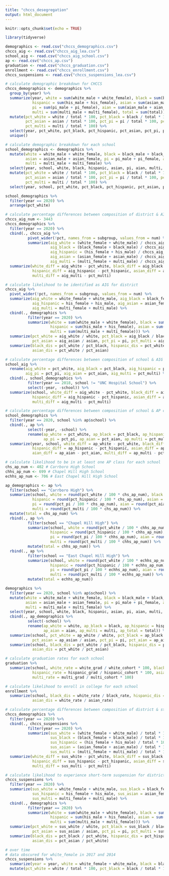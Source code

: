 ```yaml
---
title: "chccs_desegregation"
output: html_document
---
```


```r
knitr::opts_chunk$set(echo = TRUE)
```

```r
library(tidyverse)
```

```r
demographics <- read.csv("chccs_demographics.csv")
chccs_aig <- read.csv("chccs_aig_lea.csv")
school_aig <- read.csv("chccs_aig_school.csv")
ap <- read.csv("chccs_ap.csv")
graduation <- read.csv("chccs_graduation.csv")
enrollment <- read.csv("chccs_enrollment.csv")
chccs_suspensions <- read.csv("chccs_suspensions_lea.csv")
```

```r
# calculate demographic breakdown for CHCCS
chccs_demographics <- demographics %>% 
  group_by(year) %>% 
  summarize(year, white = sum(white_male + white_female), black = sum(black_male + black_female), 
            hispanic = sum(his_male + his_female), asian = sum(asian_male + asian_female), 
            pi = sum(pi_male + pi_female), aian = sum(aian_male + aian_female),
            multi = sum(multi_male + multi_female), total = sum(total)) %>% 
  mutate(pct_white = white / total * 100, pct_black = black / total * 100, pct_hispanic = hispanic / total * 100,
         pct_asian = asian / total * 100, pct_pi = pi / total * 100, pct_aian = aian / total * 100,
         pct_multi = multi / total * 100) %>% 
  select(year, pct_white, pct_black, pct_hispanic, pct_asian, pct_pi, pct_aian, pct_multi) %>% 
  unique()

# calculate demographic breakdown for each school
school_demographics <- demographics %>% 
  mutate(white = white_male + white_female, black = black_male + black_female, hispanic = his_male + his_female,
         asian = asian_male + asian_female, pi = pi_male + pi_female, aian = aian_male + aian_female,
         multi = multi_male + multi_female) %>% 
  select(year, school, white, black, hispanic, asian, pi, aian, multi, total) %>% 
  mutate(pct_white = white / total * 100, pct_black = black / total * 100, pct_hispanic = hispanic / total * 100,
         pct_asian = asian / total * 100, pct_pi = pi / total * 100, pct_aian = aian / total * 100,
         pct_multi = multi / total * 100) %>% 
  select(year, school, pct_white, pct_black, pct_hispanic, pct_asian, pct_pi, pct_aian, pct_multi)

school_demographics %>% 
  filter(year == 2020) %>% 
  arrange(pct_white)
```

```r
# calculate percentage differences between composition of district & AIG students
chccs_aig_num <- 3443
chccs_demographics %>% 
  filter(year == 2020) %>% 
  cbind(., chccs_aig %>% 
          pivot_wider(!pct, names_from = subgroup, values_from = num) %>% 
          summarize(aig_white = (white_female + white_male) / chccs_aig_num * 100, 
                    aig_black = (black_female + black_male) / chccs_aig_num * 100,
                    aig_hispanic = (his_female + his_male) / chccs_aig_num * 100, 
                    aig_asian = (asian_female + asian_male) / chccs_aig_num * 100,
                    aig_multi = (multi_female + multi_male) / chccs_aig_num * 100)) %>% 
  summarize(white_diff = aig_white - pct_white, black_diff = aig_black - pct_black, 
            hispanic_diff = aig_hispanic - pct_hispanic, asian_diff = aig_asian - pct_asian,
            multi_diff = aig_multi - pct_multi)

# calculate likelihood to be identified as AIG for district
chccs_aig %>% 
  pivot_wider(!pct, names_from = subgroup, values_from = num) %>% 
  summarize(aig_white = white_female + white_male, aig_black = black_female + black_male, 
            aig_hispanic = his_female + his_male, aig_asian = asian_female + asian_male, 
            aig_multi = multi_female + multi_male) %>% 
  cbind(., demographics %>% 
          filter(year == 2020) %>% 
          summarize(white = sum(white_male + white_female), black = sum(black_male + black_female), 
                    hispanic = sum(his_male + his_female), asian = sum(asian_male + asian_female), 
                    multi = sum(multi_male + multi_female))) %>% 
  summarize(pct_white = aig_white / white, pct_black = aig_black / black, pct_hispanic = aig_hispanic / hispanic,
            pct_asian = aig_asian / asian, pct_pi = pi, pct_multi = aig_multi / multi) %>% 
  summarize(black_dis = pct_white / pct_black, hispanic_dis = pct_white / pct_hispanic, 
            asian_dis = pct_white / pct_asian)

# calculate percentage differences between composition of school & AIG students
school_aig %>% 
  rename(aig_white = pct_white, aig_black = pct_black, aig_hispanic = pct_hispanic, aig_asian = pct_asian, 
         aig_pi = pct_pi, aig_aian = pct_aian, aig_multi = pct_multi) %>% 
  cbind(., school_demographics %>% 
          filter(year == 2018, school != "UNC Hospital School") %>% 
          select(-year, -school)) %>% 
  summarize(school, white_diff = aig_white - pct_white, black_diff = aig_black - pct_black, 
            hispanic_diff = aig_hispanic - pct_hispanic, asian_diff = aig_asian - pct_asian,
            multi_diff = aig_multi - pct_multi)
```

```r
# calculate percentage differences between composition of school & AP classes for each school
school_demographics %>% 
  filter(year == 2020, school %in% ap$school) %>% 
  cbind(., ap %>% 
          select(-year, -school) %>% 
          rename(ap_white = pct_white, ap_black = pct_black, ap_hispanic = pct_hispanic, ap_asian = pct_asian,
                 ap_pi = pct_pi, ap_aian = pct_aian, ap_multi = pct_multi)) %>% 
  summarize(year, school, white_diff = ap_white - pct_white, black_diff = ap_black - pct_black, 
            hispanic_diff = ap_hispanic - pct_hispanic, asian_diff = ap_asian - pct_asian, pi_diff = ap_pi - pct_pi,
            aian_diff = ap_aian - pct_aian, multi_diff = ap_multi - pct_multi)

# calculate likelihood to be in at least one AP class for each school
chs_ap_num <- 402 # Carrboro High School
chhs_ap_num <- 699 # Chapel Hill High School
echhs_ap_num <- 706 # East Chapel Hill High School

ap_demographics <- ap %>% 
  filter(school == "Carrboro High") %>% 
  summarize(school, white = round(pct_white / 100 * chs_ap_num), black = round(pct_black / 100 * chs_ap_num),
            hispanic = round(pct_hispanic / 100 * chs_ap_num), asian = round(pct_asian / 100 * chs_ap_num),
            pi = round(pct_pi / 100 * chs_ap_num), aian = round(pct_aian / 100 * chs_ap_num), 
            multi = round(pct_multi / 100 * chs_ap_num)) %>% 
  mutate(total = chs_ap_num) %>% 
  rbind(., ap %>% 
          filter(school == "Chapel Hill High") %>% 
          summarize(school, white = round(pct_white / 100 * chhs_ap_num), black = round(pct_black / 100 * chhs_ap_num),
                    hispanic = round(pct_hispanic / 100 * chhs_ap_num), asian = round(pct_asian / 100 * chhs_ap_num),
                    pi = round(pct_pi / 100 * chhs_ap_num), aian = round(pct_aian / 100 * chhs_ap_num),
                    multi = round(pct_multi / 100 * chhs_ap_num)) %>% 
          mutate(total = chhs_ap_num)) %>% 
  rbind(., ap %>% 
          filter(school == "East Chapel Hill High") %>% 
          summarize(school, white = round(pct_white / 100 * echhs_ap_num), black = round(pct_black / 100 * echhs_ap_num),
                    hispanic = round(pct_hispanic / 100 * echhs_ap_num), asian = round(pct_asian / 100 * echhs_ap_num),
                    pi = round(pct_pi / 100 * echhs_ap_num), aian = round(pct_aian / 100 * echhs_ap_num),
                    multi = round(pct_multi / 100 * echhs_ap_num)) %>% 
          mutate(total = echhs_ap_num))

demographics %>% 
  filter(year == 2020, school %in% ap$school) %>% 
  mutate(white = white_male + white_female, black = black_male + black_female, hispanic = his_male + his_female,
         asian = asian_male + asian_female, pi = pi_male + pi_female, aian = aian_male + aian_female,
         multi = multi_male + multi_female) %>% 
  select(year, school, white, black, hispanic, asian, pi, aian, multi, total) %>% 
  cbind(., ap_demographics %>% 
          select(-school) %>% 
          rename(ap_white = white, ap_black = black, ap_hispanic = hispanic, ap_asian = asian, ap_pi = pi, 
                 ap_aian = aian, ap_multi = multi, ap_total = total)) %>% 
  summarize(school, pct_white = ap_white / white, pct_black = ap_black / black, pct_hispanic = ap_hispanic / hispanic,
            pct_asian = ap_asian / asian, pct_pi = pi, pct_aian = ap_aian / aian, pct_multi = ap_multi / multi) %>% 
  summarize(school, black_dis = pct_white / pct_black, hispanic_dis = pct_white / pct_hispanic, 
            asian_dis = pct_white / pct_asian)
```

```r
# calculate graduation rates for each school
graduation %>% 
  summarize(school, white_rate = white_grad / white_cohort * 100, black_rate = black_grad / black_cohort * 100,
            hispanic_rate = hispanic_grad / hispanic_cohort * 100, asian_rate = asian_grad / asian_cohort * 100,
            multi_rate = multi_grad / multi_cohort * 100)

# calculate likelihood to enroll in college for each school
enrollment %>% 
  summarize(school, black_dis = white_rate / black_rate, hispanic_dis = white_rate / hispanic_rate,
            asian_dis = white_rate / asian_rate)
```

```r
# calculate percentage differences between composition of district & students experiencing short-term suspensions
chccs_demographics %>% 
  filter(year == 2020) %>% 
  cbind(., chccs_suspensions %>% 
          filter(year == 2020) %>% 
          summarize(sus_white = (white_female + white_male) / total * 100, 
                    sus_black = (black_female + black_male) / total * 100,
                    sus_hispanic = (his_female + his_male) / total * 100, 
                    sus_asian = (asian_female + asian_male) / total * 100,
                    sus_multi = (multi_female + multi_male) / total * 100)) %>% 
  summarize(white_diff = sus_white - pct_white, black_diff = sus_black - pct_black, 
            hispanic_diff = sus_hispanic - pct_hispanic, asian_diff = sus_asian - pct_asian,
            multi_diff = sus_multi - pct_multi)

# calculate likelihood to experience short-term suspension for district
chccs_suspensions %>% 
  filter(year == 2020) %>% 
  summarize(sus_white = white_female + white_male, sus_black = black_female + black_male, 
            sus_hispanic = his_female + his_male, sus_asian = asian_female + asian_male, 
            sus_multi = multi_female + multi_male) %>% 
  cbind(., demographics %>% 
          filter(year == 2020) %>% 
          summarize(white = sum(white_male + white_female), black = sum(black_male + black_female), 
                    hispanic = sum(his_male + his_female), asian = sum(asian_male + asian_female), 
                    multi = sum(multi_male + multi_female))) %>% 
  summarize(pct_white = sus_white / white, pct_black = sus_black / black, pct_hispanic = sus_hispanic / hispanic,
            pct_asian = sus_asian / asian, pct_pi = pi, pct_multi = sus_multi / multi) %>% 
  summarize(black_dis = pct_black / pct_white, hispanic_dis = pct_hispanic / pct_white, 
            asian_dis = pct_asian / pct_white)

# over time
# data obscured for white_female in 2017 and 2014
chccs_suspensions %>% 
  summarize(year = year, white = white_female + white_male, black = black_female + black_male, total) %>% 
  mutate(pct_white = white / total * 100, pct_black = black / total * 100)
```
